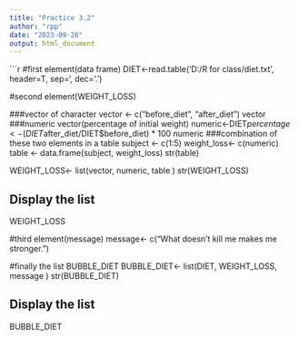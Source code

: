 ```yaml
---
title: "Practice 3.2"
author: "rpp"
date: "2023-09-26"
output: html_document
---
```


```r
#first element(data frame)
DIET<-read.table('D:/R for class/diet.txt',
                 header=T, sep='\t', dec='.')

#second element(WEIGHT_LOSS)

###vector of character
vector <- c("before_diet", "after_diet")
vector
###numeric vector(percentage of initial weight)
numeric<-DIET$percentage<-(DIET$after_diet/DIET$before_diet) * 100
numeric
###combination of these two elements in a table 
subject <- c(1:5)
weight_loss<- c(numeric)
table   <- data.frame(subject, weight_loss)
str(table)

WEIGHT_LOSS<- list(vector, numeric, table )
str(WEIGHT_LOSS)

## Display the list
WEIGHT_LOSS

#third element(message)
message<- c("What doesn't kill me makes me stronger.")

#finally the list BUBBLE_DIET
BUBBLE_DIET<- list(DIET, WEIGHT_LOSS, message )
str(BUBBLE_DIET)

## Display the list
BUBBLE_DIET
